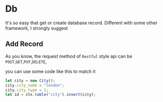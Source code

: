 # Db

It's so easy that get or create database record. Different with some other framework, I strongly suggest

## Add Record

As you know, the request method of `Restful` style api can be `POST`,`GET`,`PUT`,`DELETE`,

you can use some code like this to match it

```js
let city = new City();
city.city_name = "london";
city.city_type = 1;
let id = ctx.table("city").insert(city);
```